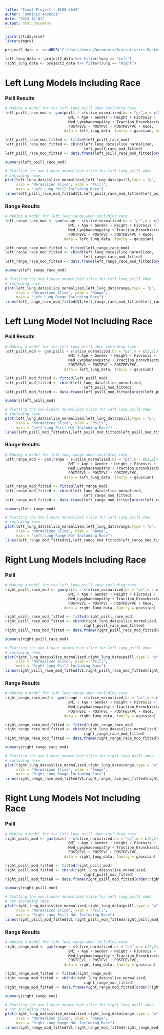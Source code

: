 ```yaml
---
title: "Final Project - BIOS 6643"
author: "Dominic Adducci"
date: "2023-12-01"
output: html_document
---
```


```r

library(tidyverse)
library(mgcv)

```

```r

project2_data <- readRDS("C:/Users/domin/Documents/Biostatistics Masters Program/Fall 2023/BIOS 6643 - ADL/BIOS6643_ALD/Final Project/ProcessedData/project2_data.rds")

left_lung_data <- project2_data %>% filter(lung == "Left")
right_lung_data <- project2_data %>% filter(lung == "Right")

```

# Left Lung Models Including Race

### Psill Results

```r

# Making a model for the left lung psill when including race. 
left_psill_race_mod <- gam(psill ~ s(slice_normalized,bs = "ps",m = c(2,2)) + 
                             BMI + Age + Gender + Height + Fibrosis + 
                             Med_Lymphadenopathy + Traction_Bronchiectasis +
                             POSTFEV1 + POSTFVC + POSTFEVFVC + Race, 
                           data = left_lung_data, family = gaussian, method = "ML")

left_psill_race_mod_fitted <- fitted(left_psill_race_mod)
left_psill_race_mod_fitted <- cbind(left_lung_data$slice_normalized,
                                    left_psill_race_mod_fitted)
left_psill_race_mod_fitted <- data.frame(left_psill_race_mod_fitted[order(left_psill_race_mod_fitted[,1]),])

summary(left_psill_race_mod)

```

```r

# Plotting the non-linear normalized slice for left lung psill when 
# including race. 
plot(left_lung_data$slice_normalized,left_lung_data$psill,type = "p",
     xlab = "Normalized Slice", ylab = "Psill",
     main = "Left Lung Psill Including Race")
lines(left_psill_race_mod_fitted$V1,left_psill_race_mod_fitted$left_psill_race_mod_fitted,lwd=4)

```

### Range Results 

```r

# Making a model for left lung range when including race. 
left_range_race_mod <- gam(range ~ s(slice_normalized,bs = "ps",m = c(2,2)) + 
                             BMI + Age + Gender + Height + Fibrosis + 
                             Med_Lymphadenopathy + Traction_Bronchiectasis +
                             POSTFEV1 + POSTFVC + POSTFEVFVC + Race,
                           data = left_lung_data, family = gaussian)

left_range_race_mod_fitted <- fitted(left_range_race_mod)
left_range_race_mod_fitted <- cbind(left_lung_data$slice_normalized,
                                    left_range_race_mod_fitted)
left_range_race_mod_fitted <- data.frame(left_range_race_mod_fitted[order(left_range_race_mod_fitted[,1]),])

summary(left_range_race_mod)

```

```r

# Plotting the non-linear normalized slice for left lung psill when 
# including race. 
plot(left_lung_data$slice_normalized,left_lung_data$range,type = "p",
     xlab = "Normalized Slice", ylab = "Range",
     main = "Left Lung Range Including Race")
lines(left_range_race_mod_fitted$V1,left_range_race_mod_fitted$left_range_race_mod_fitted,lwd=4)

```

# Left Lung Model Not Including Race

### Psill Results

```r

# Making a model for the left lung psill when including race. 
left_psill_mod <- gam(psill ~ s(slice_normalized,bs = "ps",m = c(2,2)) + 
                             BMI + Age + Gender + Height + Fibrosis + 
                             Med_Lymphadenopathy + Traction_Bronchiectasis +
                             POSTFEV1 + POSTFVC + POSTFEVFVC, 
                           data = left_lung_data, family = gaussian)

left_psill_mod_fitted <- fitted(left_psill_mod)
left_psill_mod_fitted <- cbind(left_lung_data$slice_normalized,
                                    left_psill_mod_fitted)
left_psill_mod_fitted <- data.frame(left_psill_mod_fitted[order(left_psill_mod_fitted[,1]),])

summary(left_psill_mod)

```

```r

# Plotting the non-linear normalized slice for left lung psill when 
# including race. 
plot(left_lung_data$slice_normalized,left_lung_data$psill,type = "p",
     xlab = "Normalized Slice", ylab = "Psill",
     main = "Left Lung Psill Not Including Race")
lines(left_psill_mod_fitted$V1,left_psill_mod_fitted$left_psill_mod_fitted,lwd=4)

```

### Range Results 

```r

# Making a model for left lung range when including race. 
left_range_mod <- gam(range ~ s(slice_normalized,bs = "ps",m = c(2,2)) + 
                             BMI + Age + Gender + Height + Fibrosis + 
                             Med_Lymphadenopathy + Traction_Bronchiectasis +
                             POSTFEV1 + POSTFVC + POSTFEVFVC,
                           data = left_lung_data, family = gaussian)

left_range_mod_fitted <- fitted(left_range_mod)
left_range_mod_fitted <- cbind(left_lung_data$slice_normalized,
                                    left_range_mod_fitted)
left_range_mod_fitted <- data.frame(left_range_mod_fitted[order(left_range_mod_fitted[,1]),])

summary(left_range_mod)

```

```r

# Plotting the non-linear normalized slice for left lung psill when 
# including race. 
plot(left_lung_data$slice_normalized,left_lung_data$range,type = "p",
     xlab = "Normalized Slice", ylab = "Range",
     main = "Left Lung Range Not Including Race")
lines(left_range_mod_fitted$V1,left_range_mod_fitted$left_range_mod_fitted,lwd=4)

```

# Right Lung Models Including Race

### Psill

```r

# Making a model for the left lung psill when including race. 
right_psill_race_mod <- gam(psill ~ s(slice_normalized,bs = "ps",m = c(2,2)) + 
                             BMI + Age + Gender + Height + Fibrosis + 
                             Med_Lymphadenopathy + Traction_Bronchiectasis +
                             POSTFEV1 + POSTFVC + POSTFEVFVC + Race, 
                           data = right_lung_data, family = gaussian)

right_psill_race_mod_fitted <- fitted(right_psill_race_mod)
right_psill_race_mod_fitted <- cbind(right_lung_data$slice_normalized,
                                    right_psill_race_mod_fitted)
right_psill_race_mod_fitted <- data.frame(right_psill_race_mod_fitted[order(right_psill_race_mod_fitted[,1]),])

summary(right_psill_race_mod)

```

```r

# Plotting the non-linear normalized slice for left lung psill when 
# including race. 
plot(right_lung_data$slice_normalized,right_lung_data$psill,type = "p",
     xlab = "Normalized Slice", ylab = "Psill",
     main = "Right Lung Psill Including Race")
lines(right_psill_race_mod_fitted$V1,right_psill_race_mod_fitted$right_psill_race_mod_fitted,lwd=4)

```

### Range Results 

```r

# Making a model for left lung range when including race. 
right_range_race_mod <- gam(range ~ s(slice_normalized,bs = "ps",m = c(2,2)) + 
                             BMI + Age + Gender + Height + Fibrosis + 
                             Med_Lymphadenopathy + Traction_Bronchiectasis +
                             POSTFEV1 + POSTFVC + POSTFEVFVC + Race,
                           data = right_lung_data, family = gaussian)

right_range_race_mod_fitted <- fitted(right_range_race_mod)
right_range_race_mod_fitted <- cbind(right_lung_data$slice_normalized,
                                    right_range_race_mod_fitted)
right_range_race_mod_fitted <- data.frame(right_range_race_mod_fitted[order(right_range_race_mod_fitted[,1]),])

summary(right_range_race_mod)

```

```r

# Plotting the non-linear normalized slice for right lung psill when 
# including race. 
plot(right_lung_data$slice_normalized,right_lung_data$range,type = "p",
     xlab = "Normalized Slice", ylab = "Range",
     main = "Right Lung Range Including Race")
lines(right_range_race_mod_fitted$V1,right_range_race_mod_fitted$right_range_race_mod_fitted,lwd=4)

```

# Right Lung Models Not Including Race

### Psill

```r

# Making a model for the left lung psill when including race. 
right_psill_mod <- gam(psill ~ s(slice_normalized,bs = "ps",m = c(2,2)) + 
                             BMI + Age + Gender + Height + Fibrosis + 
                             Med_Lymphadenopathy + Traction_Bronchiectasis +
                             POSTFEV1 + POSTFVC + POSTFEVFVC, 
                           data = right_lung_data, family = gaussian)

right_psill_mod_fitted <- fitted(right_psill_mod)
right_psill_mod_fitted <- cbind(right_lung_data$slice_normalized,
                                    right_psill_mod_fitted)
right_psill_mod_fitted <- data.frame(right_psill_mod_fitted[order(right_psill_mod_fitted[,1]),])

summary(right_psill_mod)

```

```r

# Plotting the non-linear normalized slice for left lung psill when 
# not including race. 
plot(right_lung_data$slice_normalized,right_lung_data$psill,type = "p",
     xlab = "Normalized Slice", ylab = "Psill",
     main = "Right Lung Psill Not Including Race")
lines(right_psill_mod_fitted$V1,right_psill_mod_fitted$right_psill_mod_fitted,lwd=4)

```

### Range Results 

```r

# Making a model for left lung range when including race. 
right_range_mod <- gam(range ~ s(slice_normalized,bs = "ps",m = c(2,2)) + 
                             BMI + Age + Gender + Height + Fibrosis + 
                             Med_Lymphadenopathy + Traction_Bronchiectasis +
                             POSTFEV1 + POSTFVC + POSTFEVFVC,
                           data = right_lung_data, family = gaussian)

right_range_mod_fitted <- fitted(right_range_mod)
right_range_mod_fitted <- cbind(right_lung_data$slice_normalized,
                                    right_range_mod_fitted)
right_range_mod_fitted <- data.frame(right_range_mod_fitted[order(right_range_mod_fitted[,1]),])

summary(right_range_mod)

```

```r

# Plotting the non-linear normalized slice for right lung psill when 
# not including race. 
plot(right_lung_data$slice_normalized,right_lung_data$range,type = "p",
     xlab = "Normalized Slice", ylab = "Range",
     main = "Right Lung Range Not Including Race")
lines(right_range_mod_fitted$V1,right_range_mod_fitted$right_range_mod_fitted,lwd=4)

```

